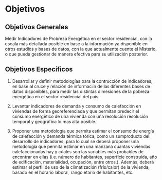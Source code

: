 # Objetivos {#objetivos}


## Objetivos Generales

Medir Indicadores de Probreza Energética en el sector residencial, con la escala más detallada posible en base a la información ya disponible en otros estudios y bases de datos, con la que actualmente cuente el Misterio, o que pueda gestionar de manera efectiva para su utilización posterior.


## Objetivos Específicos


1. Desarrollar y definir metodologías para la contrucción de indicadores, en base al cruce y relación de informaciín de las diferentes bases de datos disponibles, para medir las distintas dimesiones de la pobreza energética en el sector residencial del país.

2. Levantar indicadores de demanda y consumo de calefacción en viviendas de forma georeferenciada y que permitan predecir el consumo energètico de una vivienda con una resolución resolución temporal y geográfica lo mas alta posible.

3. Proponer una metodología que permita estimar el consumo de energía de calefacción y demanda térmica tórica, como un sumproducto del desarrollo de indicadores, para lo cual se deberá proponer una metodología que permita estimar en una manzana cuantas viviendas calefaccionadas hay y cúales son las variables más probables de encontrar en ellas (i.e. número de habitantes,  superficie construída, año de edificación, materialidad, ocupación, entre otros.). Además, deberá estimar el perfil de uso de la climatización (frío/calor) de la vivienda, basado en el horario laboral, rango etario de habitantes, etc.
